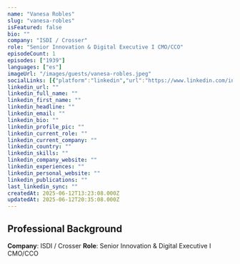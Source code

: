 ```yaml
---
name: "Vanesa Robles"
slug: "vanesa-robles"
isFeatured: false
bio: ""
company: "ISDI / Crosser"
role: "Senior Innovation & Digital Executive I CMO/CCO"
episodeCount: 1
episodes: ["1939"]
languages: ["es"]
imageUrl: "/images/guests/vanesa-robles.jpeg"
socialLinks: [{"platform":"linkedin","url":"https://www.linkedin.com/in/vanesarobles/"}]
linkedin_url: ""
linkedin_full_name: ""
linkedin_first_name: ""
linkedin_headline: ""
linkedin_email: ""
linkedin_bio: ""
linkedin_profile_pic: ""
linkedin_current_role: ""
linkedin_current_company: ""
linkedin_country: ""
linkedin_skills: ""
linkedin_company_website: ""
linkedin_experiences: ""
linkedin_personal_website: ""
linkedin_publications: ""
last_linkedin_sync: ""
createdAt: 2025-06-12T13:23:08.000Z
updatedAt: 2025-06-12T20:35:08.000Z
---
```


## Professional Background

**Company**: ISDI / Crosser
**Role**: Senior Innovation & Digital Executive I CMO/CCO
